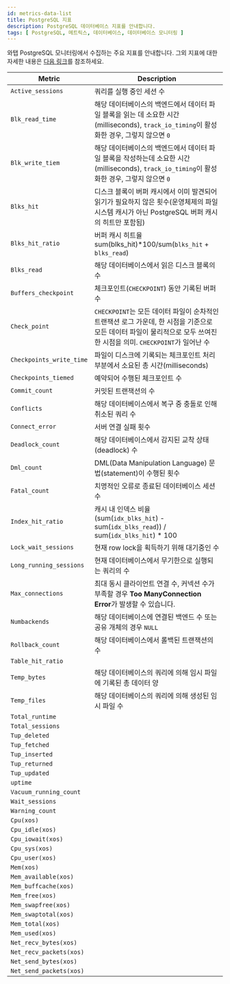 ```yaml
---
id: metrics-data-list
title: PostgreSQL 지표
description: PostgreSQL 데이터베이스 지표를 안내합니다.
tags: [ PostgreSQL, 메트릭스, 데이터베이스, 데이터베이스 모니터링 ]
---
```


와탭 PostgreSQL 모니터링에서 수집하는 주요 지표를 안내합니다. 그외 지표에 대한 자세한 내용은 [다음 링크](https://www.postgresql.org/docs/)를 참조하세요.

<div class='db-metric'>

| Metric | Description |
| -- | -- |
| `Active_sessions` | 쿼리를 실행 중인 세션 수 |
| `Blk_read_time` | 해당 데이터베이스의 백엔드에서 데이터 파일 블록을 읽는 데 소요한 시간(milliseconds), `track_io_timing`이 활성화한 경우, 그렇지 않으면 `0` |
| `Blk_write_tiem` | 해당 데이터베이스의 백엔드에서 데이터 파일 블록을 작성하는데 소요한 시간(milliseconds), `track_io_timing`이 활성화한 경우, 그렇지 않으면 `0` |
| `Blks_hit` | 디스크 블록이 버퍼 캐시에서 이미 발견되어 읽기가 필요하지 않은 횟수(운영체제의 파일 시스템 캐시가 아닌 PostgreSQL 버퍼 캐시의 히트만 포함됨) |
| `Blks_hit_ratio` | 버퍼 캐시 히트율<br/>sum(blks_hit)*100/sum(`blks_hit` + `blks_read`) |
| `Blks_read` | 해당 데이터베이스에서 읽은 디스크 블록의 수 |
| `Buffers_checkpoint` | 체크포인트(`CHECKPOINT`) 동안 기록된 버퍼 수 |
| `Check_point` | `CHECKPOINT`는 모든 데이터 파일이 순차적인 트랜잭션 로그 가운데, 한 시점을 기준으로 모든 데이터 파일이 물리적으로 모두 쓰여진 한 시점을 의미. `CHECKPOINT`가 일어난 수 |
| `Checkpoints_write_time` | 파일이 디스크에 기록되는 체크포인트 처리 부분에서 소요된 총 시간(milliseconds) |
| `Checkpoints_tiemed` | 예약되어 수행된 체크포인트 수 |
| `Commit_count` | 커밋된 트랜잭션의 수 |
| `Conflicts` | 해당 데이터베이스에서 복구 중 충돌로 인해 취소된 쿼리 수 |
| `Connect_error` | 서버 연결 실패 횟수 |
| `Deadlock_count` | 해당 데이터베이스에서 감지된 교착 상태(deadlock) 수 |
| `Dml_count` | DML(Data Manipulation Language) 문법(statement)이 수행된 횟수 |
| `Fatal_count` | 치명적인 오류로 종료된 데이터베이스 세션 수 |
| `Index_hit_ratio` | 캐시 내 인덱스 비율<br/>(sum(`idx_blks_hit`) - sum(`idx_blks_read`)) / sum(`idx_blks_hit`) * 100 |
| `Lock_wait_sessions` | 현재 row lock을 획득하기 위해 대기중인 수 |
| `Long_running_sessions` | 현재 데이터베이스에서 무기한으로 실행되는 쿼리의 수 |
| `Max_connections` | 최대 동시 클라이언트 연결 수, 커넥션 수가 부족할 경우 **Too ManyConnection Error**가 발생할 수 있습니다. |
| `Numbackends` | 해당 데이터베이스에 연결된 백엔드 수 또는 공유 개체의 경우 `NULL` |
| `Rollback_count` | 해당 데이터베이스에서 롤백된 트랜잭션의 수 |
| `Table_hit_ratio` | |
| `Temp_bytes` | 해당 데이터베이스의 쿼리에 의해 임시 파일에 기록된 총 데이터 양 |
| `Temp_files` | 해당 데이터베이스의 쿼리에 의해 생성된 임시 파일 수 |
| `Total_runtime` | |
| `Total_sessions` | |
| `Tup_deleted` | |
| `Tup_fetched` | |
| `Tup_inserted` | |
| `Tup_returned` | |
| `Tup_updated` | |
| `uptime` | |
| `Vacuum_running_count` | |
| `Wait_sessions` | |
| `Warning_count` | |
| `Cpu(xos)` | |
| `Cpu_idle(xos)` | |
| `Cpu_iowait(xos)` | |
| `Cpu_sys(xos)` | |
| `Cpu_user(xos)` | |
| `Mem(xos)` | |
| `Mem_available(xos)` | |
| `Mem_buffcache(xos)` | |
| `Mem_free(xos)` | |
| `Mem_swapfree(xos)` | |
| `Mem_swaptotal(xos)` | |
| `Mem_total(xos)` | |
| `Mem_used(xos)` | |
| `Net_recv_bytes(xos)` | |
| `Net_recv_packets(xos)` | |
| `Net_send_bytes(xos)` | |
| `Net_send_packets(xos)` | |


</div>